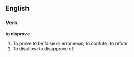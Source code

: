 ==English==

===Verb===

'''to disprove'''

#To prove to be false or erroneous; to confute; to refute.
#To disallow; to disapprove of.